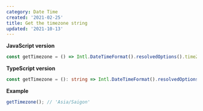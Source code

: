 ```yaml
---
category: Date Time
created: '2021-02-25'
title: Get the timezone string
updated: '2021-10-13'
---
```


**JavaScript version**

```js getTimezone.js
const getTimezone = () => Intl.DateTimeFormat().resolvedOptions().timeZone;
```

**TypeScript version**

```ts getTimezone.ts
const getTimezone = (): string => Intl.DateTimeFormat().resolvedOptions().timeZone;
```

**Example**

```js example.js
getTimezone(); // 'Asia/Saigon'
```
